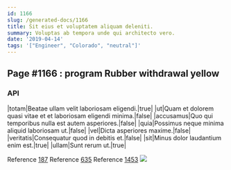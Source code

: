 ```yaml
---
id: 1166
slug: /generated-docs/1166
title: Sit eius et voluptatem aliquam deleniti.
summary: Voluptas ab tempora unde qui architecto vero.
date: '2019-04-14'
tags: '["Engineer", "Colorado", "neutral"]'
---
```


## Page #1166 : program Rubber withdrawal yellow
### API

|totam|Beatae ullam velit laboriosam eligendi.|true|
|ut|Quam et dolorem quasi vitae et et laboriosam eligendi minima.|false|
|accusamus|Quo qui temporibus nulla est autem asperiores.|false|
|quia|Possimus neque minima aliquid laboriosam ut.|false|
|vel|Dicta asperiores maxime.|false|
|veritatis|Consequatur quod in debitis et.|false|
|sit|Minus dolor laudantium enim est.|true|
|ullam|Sunt rerum ut.|true|

Reference [187](/187)
Reference [635](/635)
Reference [1453](/1453)
![](/assets/cats-0.jpg)


